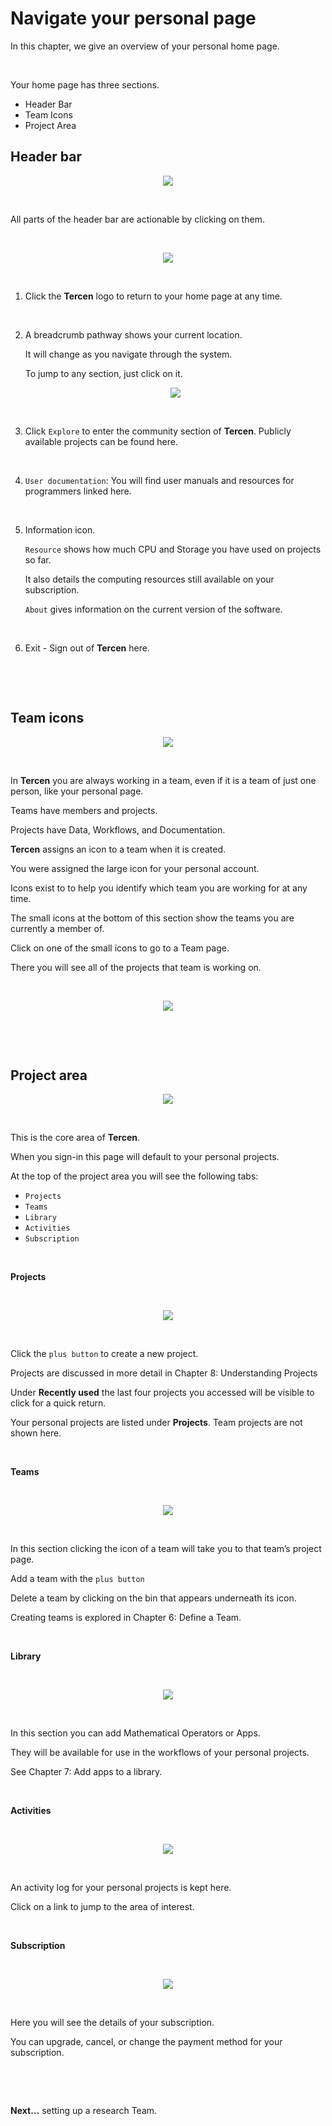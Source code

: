 # Navigate your personal page

In this chapter, we give an overview of your personal home page.

\

Your home page has three sections.

* Header Bar
* Team Icons
* Project Area

## Header bar {-}

<center><img src="images/View_personal_page_header.png"></center>

\

All parts of the header bar are actionable by clicking on them.

\

<center><img src="images/View_personal_page_header_1.png"></center>

\

1. Click the __Tercen__ logo to return to your home page at any time.

\

2. A breadcrumb pathway shows your current location. 

     It will change as you navigate through the system. 
     
     To jump to any section, just click on it.
<center><img src="images/View_personal_page_header_breadcrumb_3.png"></center>

\

3. Click `Explore` to enter the community section of __Tercen__.
     Publicly available projects can be found here.

\

4. `User documentation`: You will find user manuals and resources for programmers linked here.

\

5. Information icon.

     `Resource` shows how much CPU and Storage you have used on projects so far. 
     
     It also details the computing resources still available on your subscription.
     
     `About` gives information on the current version of the software.

\

6. Exit - Sign out of __Tercen__ here.

\

\

## Team icons {-}

<center><img src="images/View_personal_page_icons.png"></center>

\

In __Tercen__ you are always working in a team, even if it is a team of just one person, like your personal page.

Teams have members and  projects. 

Projects have Data, Workflows, and Documentation. 

__Tercen__ assigns an icon to a team when it is created. 

You were assigned the large icon for your personal account. 

Icons exist to to help you identify which team you are working for at any time.

The small icons at the bottom of this section show the teams you are currently a member of.

Click on one of the small icons to go to a Team page.

There you will see all of the projects that team is working on.

\

<center><img src="images/View_personal_page_icons_teamclick.png"></center>

\

\

## Project area {-}

<center><img src="images/View_personal_page_projects.png"></center>

\

This is the core area of __Tercen__. 

When you sign-in this page will default to your personal projects. 

At the top of the project area you will see the following tabs:\

  * `Projects`\
  * `Teams`\
  * `Library`\
  * `Activities`\
  * `Subscription`\
  
\

__Projects__

\

<center><img src="images/View_personal_page_projects_projects.png"></center>

\

Click the `plus button` to create a new project. 

Projects are discussed in more detail in Chapter 8: Understanding Projects

Under __Recently used__ the last four projects you accessed will be visible to click for a quick return.

Your personal projects are listed under __Projects__. Team projects are not shown here. 

\

__Teams__

\

<center><img src="images/View_personal_page_projects_teams.png"></center>

\

In this section clicking the icon of a team will take you to that team's project page.

Add a team with the `plus button`

Delete a team by clicking on the bin that appears underneath its icon.

Creating teams is explored in Chapter 6: Define a Team.

\

__Library__

\

<center><img src="images/View_personal_page_projects_Library.png"></center>

\

In this section you can add Mathematical Operators or Apps. 

They will be available for use in the workflows of your personal projects.

See Chapter 7: Add apps to a library.

\

__Activities__

\

<center><img src="images/View_personal_page_projects_activities.png"></center>

\

An activity log for your personal projects is kept here.

Click on a link to jump to the area of interest.


\

__Subscription__

\

<center><img src="images/View_personal_page_projects_subscription.png"></center>

\

Here you will see the details of your subscription.

You can upgrade, cancel, or change the payment method for your subscription.

\

\

__Next...__ setting up a research Team.
